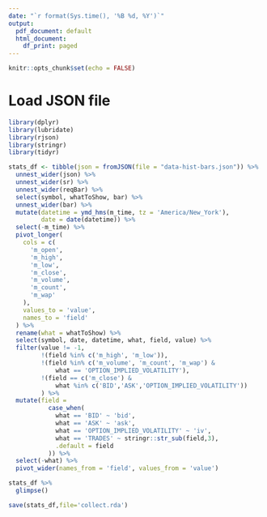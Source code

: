 ```yaml
---
date: "`r format(Sys.time(), '%B %d, %Y')`"
output:
  pdf_document: default
  html_document:
    df_print: paged
---
```


```r
knitr::opts_chunk$set(echo = FALSE)
```


# Load JSON file 
```r
library(dplyr)
library(lubridate)
library(rjson)
library(stringr)
library(tidyr)
```
  

```r
stats_df <- tibble(json = fromJSON(file = "data-hist-bars.json")) %>%
  unnest_wider(json) %>%
  unnest_wider(sr) %>%
  unnest_wider(reqBar) %>%
  select(symbol, whatToShow, bar) %>%
  unnest_wider(bar) %>%
  mutate(datetime = ymd_hms(m_time, tz = 'America/New_York'),
         date = date(datetime)) %>%
  select(-m_time) %>%
  pivot_longer(
    cols = c(
      'm_open',
      'm_high',
      'm_low',
      'm_close',
      'm_volume',
      'm_count',
      'm_wap'
    ),
    values_to = 'value',
    names_to = 'field'
  ) %>%
  rename(what = whatToShow) %>%
  select(symbol, date, datetime, what, field, value) %>%
  filter(value != -1,
         !(field %in% c('m_high', 'm_low')),
         !(field %in% c('m_volume', 'm_count', 'm_wap') &
             what == 'OPTION_IMPLIED_VOLATILITY'),
         !(field == c('m_close') &
             what %in% c('BID','ASK','OPTION_IMPLIED_VOLATILITY'))
         ) %>%
  mutate(field = 
           case_when(
             what == 'BID' ~ 'bid',
             what == 'ASK' ~ 'ask',
             what == 'OPTION_IMPLIED_VOLATILITY' ~ 'iv',
             what == 'TRADES' ~ stringr::str_sub(field,3),
             .default = field
           )) %>%
  select(-what) %>%
  pivot_wider(names_from = 'field', values_from = 'value') 

stats_df %>%
  glimpse()

save(stats_df,file='collect.rda')

```


